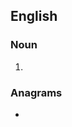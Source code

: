 ==English==

===Noun===
{{head|en|noun plural form}}

# {{plural of|misdoer|lang=en}}

===Anagrams===
* {{anagrams|en|a=deimorss|Mesidors|Messidor|osmerids}}